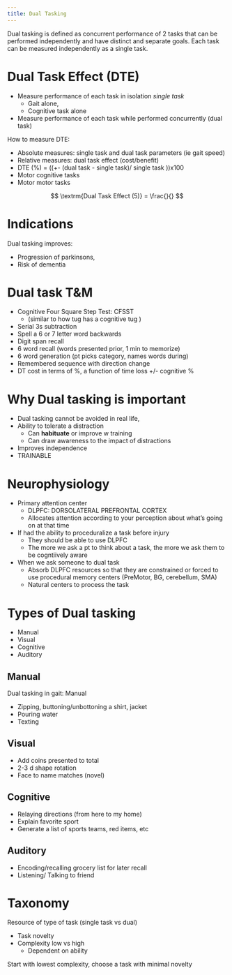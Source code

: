 ```yaml
---
title: Dual Tasking
---
```


Dual tasking is defined as concurrent performance of 2 tasks that can be performed independently and have distinct and separate goals.
Each task can be measured independently as a single task.


# Dual Task Effect (DTE)

- Measure performance of each task in isolation *single task*
    - Gait alone, 
    - Cognitive task alone
- Measure performance of each task while performed concurrently (dual task)

How to measure DTE:

- Absolute measures: single task and dual task parameters (ie gait speed)
- Relative measures: dual task effect (cost/benefit)
- DTE (%) = ((+- (dual task - single task)/ single task ))x100
- Motor cognitive tasks
- Motor motor tasks

$$
\textrm{Dual Task Effect (5)} = \frac{}{} 
$$


# Indications

Dual tasking improves:

- Progression of parkinsons, 
- Risk of dementia


# Dual task T&M

- Cognitive Four Square Step Test: CFSST
    - (similar to how tug has a cognitive tug ) 
- Serial 3s subtraction
- Spell a 6 or 7 letter word backwards
- Digit span recall
- 6 word recall (words presented prior, 1 min to memorize)
- 6 word generation (pt picks category, names words during)
- Remembered sequence with direction change
- DT cost in terms of %, a function of time loss +/- cognitive %


# Why Dual tasking is important

- Dual tasking cannot be avoided in real life, 
- Ability to tolerate a distraction 
    - Can **habituate** or improve w training
    - Can draw awareness to the impact of distractions
- Improves independence
- TRAINABLE

# Neurophysiology

- Primary attention center
    - DLPFC: DORSOLATERAL PREFRONTAL CORTEX
    - Allocates attention according to your perception about what’s going on at that time
- If had the ability to proceduralize a task before injury
    - They should be able to use DLPFC
    - The more we ask a pt to think about a task, the more we ask them to be cogntiively aware
- When we ask someone to dual task
    - Absorb DLPFC resources so that they are constrained or forced to use procedural memory centers (PreMotor, BG, cerebellum, SMA)
    - Natural centers to process the task

# Types of Dual tasking

- Manual
- Visual
- Cognitive
- Auditory

## Manual
Dual tasking in gait: Manual

- Zipping, buttoning/unbottoning a shirt, jacket
- Pouring water
- Texting

## Visual

- Add coins presented to total
- 2-3 d shape rotation
- Face to name matches (novel)

## Cognitive

- Relaying directions (from here to my home)
- Explain favorite sport
- Generate a list of sports teams, red items, etc

## Auditory

- Encoding/recalling grocery list for later recall
- Listening/ Talking to friend


# Taxonomy

Resource of type of task (single task vs dual) 

- Task novelty 
- Complexity low vs high 
    - Dependent on ability

:::{.callout}
Start with lowest complexity, choose a task with minimal novelty
:::
